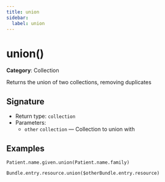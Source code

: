 ```yaml
---
title: union
sidebar:
  label: union
---
```


# union()

**Category**: Collection

Returns the union of two collections, removing duplicates

## Signature

- Return type: `collection`
- Parameters:
  - `other` `collection` — Collection to union with

## Examples

```fhirpath
Patient.name.given.union(Patient.name.family)
```

```fhirpath
Bundle.entry.resource.union($otherBundle.entry.resource)
```

